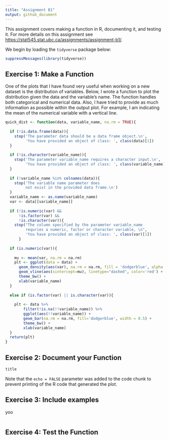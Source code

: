 ```yaml
---
title: "Assignment B1"
output: github_document
---
```


This assignment covers making a function in R, documenting it, and testing it. For more details on this assignment see <https://stat545.stat.ubc.ca/assignments/assignment-b1/>.

We begin by loading the `tidyverse` package below:

```r
suppressMessages(library(tidyverse))
```


## Exercise 1: Make a Function

One of the plots that I have found very useful when working on a new dataset is the distribution of variables. Below, I wrote a function to plot the distribution given the data and the variable's name. The function handles both categorical and numerical data. Also, I have tried to provide as much information as possible within the output plot. For example, I am indicating the mean of the numerical variable with a vertical line.

```r
quick_dist <- function(data, variable_name, na.rm = TRUE){
  
  if (!is.data.frame(data)){
    stop('The parameter data should be a data frame object.\n',
         'You have provided an object of class: ', class(data)[1])
  }
  
  if (!is.character(variable_name)){
    stop('The parameter variable_name requires a character input.\n',
         'You have provided an object of class: ', class(variable_name)[1])
  }
  
  if (!variable_name %in% colnames(data)){
    stop('The variable name parameter does 
         not exist in the provided data frame.\n')
  }
  variable_name <- as.name(variable_name)
  var <- data[[variable_name]]
  
  if (!is.numeric(var) &&
      !is.factor(var) &&
      !is.character(var)){
    stop("The column specified by the parameter variable_name
         requries a numeric, factor or character variable, \n",
         'You have provided an object of class: ', class(var)[1])
      }
  
  if (is.numeric(var)){
    
    mu <- mean(var, na.rm = na.rm)
    plt <- ggplot(data = data) +
      geom_density(aes(var), na.rm = na.rm, fill = 'dodgerblue', alpha = 0.5) +
      geom_vline(aes(xintercept=mu), linetype="dashed", color='red') +
      theme_bw() +
      xlab(variable_name)
  }
  
  else if (is.factor(var) || is.character(var)){
    
    plt <- data %>%
        filter(!is.na(!!variable_name)) %>%
        ggplot(aes(!!variable_name)) +
        geom_bar(na.rm = na.rm, fill='dodgerblue', width = 0.5) +
        theme_bw() +
        xlab(variable_name)
  }
  return(plt)
}
```

## Exercise 2: Document your Function


```r
title 
```

Note that the `echo = FALSE` parameter was added to the code chunk to prevent printing of the R code that generated the plot.

## Exercise 3: Include examples 

yoo

```r

```


## Exercise 4: Test the Function

```r

```


